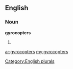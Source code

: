 ==English==

===Noun===
'''gyrocopters'''

# {{plural of|[[gyrocopter]]}}

[[Category:English plurals]]

[[ar:gyrocopters]]
[[my:gyrocopters]]